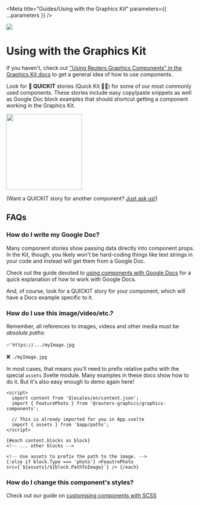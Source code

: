

<Meta
  title="Guides/Using with the Graphics Kit"
  parameters={{ ...parameters }}
/>

![](https://graphics.thomsonreuters.com/style-assets/images/logos/reuters-graphics-logo/svg/graphics-logo-color-dark.svg)

# Using with the Graphics Kit

If you haven't, check out ["Using Reuters Graphics Components" in the Graphics Kit docs](https://reuters-graphics.github.io/docs_graphics-kit/for_developers/graphics-components/) to get a general idea of how to use components.

Look <span class="highlight">for <strong>🚀 QUICKIT</strong> stories</span> (Quick Kit 🤣🙄) for some of our most commonly used components. These stories
include easy copy/paste snippets as well as Google Doc block examples that should
shortcut getting a component working in the Graphics Kit.

<img src={quickitImg} width="200" />

(Want a QUICKIT story for another component? [Just ask us!](https://github.com/reuters-graphics/graphics-components/issues/new?labels=%F0%9F%93%9A%20documentation&assignees=hobbes7878))

## FAQs

### How do I write my Google Doc?

Many component stories show passing data directly into component props. In the Kit, though, you likely won't be hard-coding things like text strings in your code and instead will get them from a Google Doc.

Check out the guide devoted to [using components with Google Docs](?path=/docs/guides-using-with-google-docs--page) for a quick explanation of how to work with Google Docs.

And, of course, look for a QUICKIT story for your component, which will have a Docs example specific to it.

### How do I use this image/video/etc.?

Remember, all references to images, videos and other media must be _absolute paths_:

✅ `https://.../myImage.jpg`

❌ `./myImage.jpg`

In most cases, that means you'll need to prefix relative paths with the special `assets` Svelte module. Many examples in these docs show how to do it. But it's also easy enough to demo again here!

```svelte
<script>
  import content from '$locales/en/content.json';
  import { FeaturePhoto } from '@reuters-graphics/graphics-components';

  // This is already imported for you in App.svelte
  import { assets } from '$app/paths';
</script>

{#each content.blocks as block}
<!-- ... other blocks -->

<!-- Use assets to prefix the path to the image. -->
{:else if block.Type === 'photo'} <FeautrePhoto
src={`${assets}/${block.PathToImage}`} /> {/each}
```

### How do I change this component's styles?

Check out our guide on [customising components with SCSS](?path=/docs/guides-customising-components-with-scss--page)
